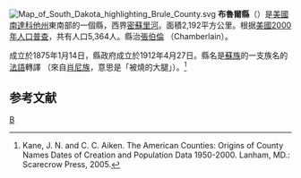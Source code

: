 {{noteTA
|T=zh-hans:布鲁尔县 (南达科他州);zh-hk:布魯爾縣 (南達科他州);zh-tw:布魯爾郡 (南達科他州);
}}
[[File:Map_of_South_Dakota_highlighting_Brule_County.svg|right]]
'''布魯爾縣'''（{{lang-en|Brule County}}）是[[美國|美國]][[南達科他州|南達科他州]]東南部的一個縣，西界[[密蘇里河|密蘇里河]]。面積2,192平方公里。根据[[美國2000年人口普查|美國2000年人口普查]]，共有人口5,364人。縣治[[張伯倫_(南達科他州)|張伯倫]] （Chamberlain）。

成立於1875年1月14日，縣政府成立於1912年4月27日。縣名是[[蘇族|蘇族]]的一支族名的[[法語|法語]]轉譯 （來自[[肖尼族|肖尼族]]，意思是「被燒的大腿」）。<ref>Kane, J. N. and C. C. Aiken. The American Counties: Origins of County Names Dates of Creation and Population Data 1950-2000. Lanham, MD.: Scarecrow Press, 2005.</ref>

==参考文献==
<div class="references-small">
<references />
</div>
[[Category:南達科他州行政區劃|B]]